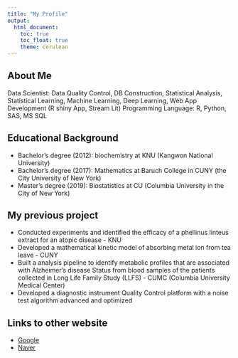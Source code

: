 ```yaml
---
title: "My Profile"
output: 
  html_document:
    toc: true
    toc_float: true
    theme: cerulean
---
```

<!-- https://fontawesome.com/v5.15/icons?d=gallery&p=2 -->  <!-- font and icon -->

## About Me

<!-- <img src="images/image.jpg" style="width:75%"> -->

Data Scientist: Data Quality Control, DB Construction, Statistical Analysis, Statistical Learning, Machine Learning, Deep Learning, Web App Development (R shiny App, Stream Lit)
Programming Language: R, Python, SAS, MS SQL

## Educational Background

* Bachelor's degree (2012): biochemistry at KNU (Kangwon National University)
* Bachelor's degree (2017): Mathematics at Baruch College in CUNY (the City University of New York)
* Master's degree (2019): Biostatistics at CU (Columbia University in the City of New York)

## My previous project

* Conducted experiments and identified the efficacy of a phellinus linteus extract for an atopic disease - KNU
* Developed a mathematical kinetic model of absorbing metal ion from tea leave - CUNY
* Built a analysis pipeline to identify metabolic profiles that are associated with Alzheimer's disease Status from blood samples of the patients collected in Long Life Family Study (LLFS) - CUMC (Columbia University Medical Center)
* Developed a diagnostic instrument Quality Control platform with a noise test algorithm advanced and optimized

## Links to other website

* [Google](https:://www.google.com/)
* [Naver](https:://www.naver.com/)